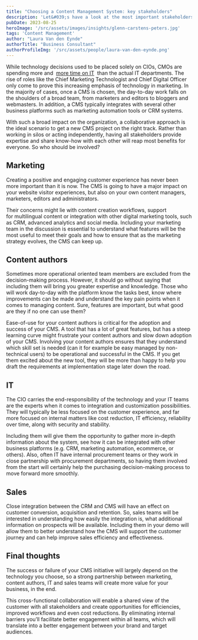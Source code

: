 ```yaml
---
title: "Choosing a Content Management System: key stakeholders"
description: 'Let&#039;s have a look at the most important stakeholders when it comes to choosing the right Content Management System (CMS) for your digital experiences.'
pubDate: 2023-08-25
heroImage: '/src/assets/images/insights/glenn-carstens-peters.jpg'
tags: 'Content Management'
author: "Laura Van den Eynde"
authorTitle: "Business Consultant"
authorProfileImg: '/src/assets/people/laura-van-den-eynde.png'
---
```


<LayoutSection backgroundColor="dark">
    <p>
        While technology decisions used to be placed solely on CIOs, CMOs are spending more and 
        <a href="https://blogs.gartner.com/jake-sorofman/yes-cmos-will-likely-spend-more-on-technology-than-cios-by-2017/" target="_blank" rel="noopener">more time on IT</a>
         than the actual IT departments. The rise of roles like the Chief Marketing Technologist and Chief Digital Officer only come to prove this increasing emphasis of technology in marketing. In the majority of cases, once a CMS is chosen, the day-to-day work falls on the shoulders of a broad team, from marketers and editors to bloggers and webmasters. In addition, a CMS typically integrates with several other business platforms such as marketing automation tools or CRM systems.
    </p>
    <p>With such a broad impact on the organization, a collaborative approach is the ideal scenario to get a new CMS project on the right track. Rather than working in silos or acting independently, having all stakeholders provide expertise and share know-how with each other will reap most benefits for everyone. So who should be involved?</p>
</LayoutSection>

<LayoutSection>
    <h2>Marketing</h2>
    <p>Creating a positive and engaging customer experience has never been more important than it is now. The CMS is going to have a major impact on your website visitor experiences, but also on your own content managers, marketers, editors and administrators.</p>
    <p>Their concerns might lie with content creation workflows, support for multilingual content or integration with other digital marketing tools, such as CRM, advanced analytics and social media. Including your marketing team in the discussion is essential to understand what features will be the most useful to meet their goals and how to ensure that as the marketing strategy evolves, the CMS can keep up.</p>
    <h2>Content authors</h2>
    <p>Sometimes more operational oriented team members are excluded from the decision-making process. However, it should go without saying that including them will bring you greater expertise and knowledge. Those who will work day-to-day with the platform know the tasks best, know where improvements can be made and understand the key pain points when it comes to managing content. Sure, features are important, but what good are they if no one can use them?</p>
    <p>Ease-of-use for your content authors is critical for the adoption and success of your CMS. A tool that has a lot of great features, but has a steep learning curve might frustrate your content authors and slow down adoption of your CMS. Involving your content authors ensures that they understand which skill set is needed (can it for example be easy managed by non-technical users) to be operational and successful in the CMS. If you get them excited about the new tool, they will be more than happy to help you draft the requirements at implementation stage later down the road.</p>
    <h2>IT</h2>
    <p>The CIO carries the end-responsibility of the technology and your IT teams are the experts when it comes to integration and customization possibilities. They will typically be less focused on the customer experience, and far more focused on internal matters like cost reduction, IT efficiency, reliability over time, along with security and stability.</p>
    <p>Including them will give them the opportunity to gather more in-depth information about the system, see how it can be integrated with other business platforms (e.g. CRM, marketing automation, ecommerce, or others). Also, often IT have internal procurement teams or they work in close partnership with procurement departments, so having them involved from the start will certainly help the purchasing decision-making process to move forward more smoothly.</p>
    <h2>Sales</h2>
    <p>Close integration between the CRM and CMS will have an effect on customer conversion, acquisition and retention. So, sales teams will be interested in understanding how easily the integration is, what additional information on prospects will be available. Including them in your demo will allow them to better understand how the CMS will support the customer journey and can help improve sales efficiency and effectiveness.</p>
</LayoutSection>

<LayoutSection backgroundColor="dark">
    <h2>Final thoughts</h2>
    <p>The success or failure of your CMS initiative will largely depend on the technology you choose, so a strong partnership between marketing, content authors, IT and sales teams will create more value for your business, in the end.</p>
    <p>This cross-functional collaboration will enable a shared view of the customer with all stakeholders and create opportunities for efficiencies, improved workflows and even cost reductions. By eliminating internal barriers you’ll facilitate better engagement within all teams, which will translate into a better engagement between your brand and target audiences.</p>
</LayoutSection>
